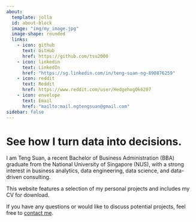 ```yaml
---
about:
  template: jolla
  id: about-block
  image: "img/my_image.jpg"
  image-shape: rounded
  links:
    - icon: github
      text: GitHub
      href: https://github.com/tsu2000
    - icon: linkedin
      text: LinkedIn
      href: "https://sg.linkedin.com/in/teng-suan-ng-890876259"
    - icon: reddit
      text: Reddit
      href: https://www.reddit.com/user/HedgehogOk6207
    - icon: envelope
      text: Email
      href: "mailto:mail.ngtengsuan@gmail.com"  
sidebar: false
---
```


::: {#about-block}
:::

# See how I turn data into decisions.

I am Teng Suan, a recent Bachelor of Business Administration (BBA) graduate from the National University of Singapore (NUS), with a strong interest in business analytics, data engineering, data science, and data-driven consulting.

This website features a selection of my personal projects and includes my CV for download.

If you have any questions or would like to discuss potential projects, feel free to [contact me](mailto:mail.ngtengsuan@gmail.com).
